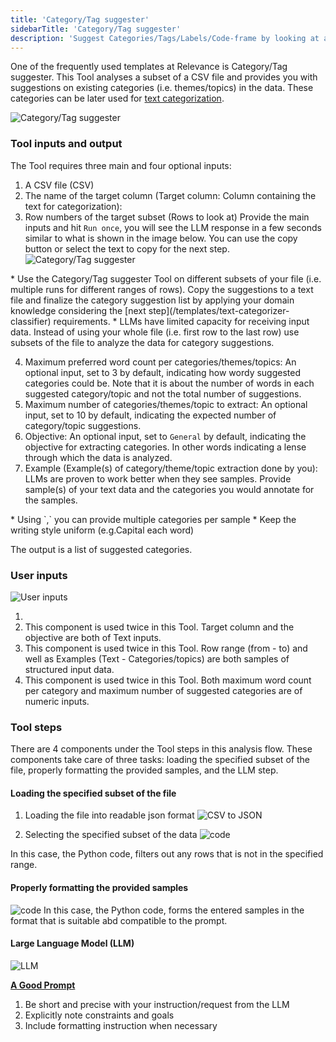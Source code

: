 ```yaml
---
title: 'Category/Tag suggester'
sidebarTitle: 'Category/Tag suggester'
description: 'Suggest Categories/Tags/Labels/Code-frame by looking at a subset of the data'
---
```

One of the frequently used templates at Relevance is Category/Tag suggester.
This Tool analyses a subset of a CSV file and provides you with suggestions
on existing categories (i.e. themes/topics) in the data. 
These categories can be later used for 
[text categorization](/templates/text-categorizer-classifier).

![Category/Tag suggester](/images/templates/category-tag-suggester/category-tag-suggester-form.png)

<Snippet file="how-to-use-a-tool.mdx" />

### Tool inputs and output
The Tool requires three main and four optional inputs: 
1. A CSV file (CSV)
2. The name of the target column (Target column: Column containing the text for categorization):
3. Row numbers of the target subset (Rows to look at)
Provide the main inputs and hit `Run once`, you will see the LLM response in a few seconds
similar to what is shown in the image below. You can use the copy button or select the text to
copy for the next step.
![Category/Tag suggester](/images/templates/category-tag-suggester/category-tag-suggester-answer.png)

<Tip>
* Use the Category/Tag suggester Tool on different subsets of your file (i.e. multiple runs 
for different ranges of rows). Copy the suggestions to a text file and finalize the category 
suggestion list by applying your domain knowledge considering the 
[next step](/templates/text-categorizer-classifier) requirements.
* LLMs have limited capacity for receiving input data. Instead of using your whole file
(i.e. first row to the last row) use subsets of the file to analyze the data for category
suggestions.
</Tip>

4. Maximum preferred word count per categories/themes/topics: 
An optional input, set to 3 by default, indicating how wordy suggested categories could be. 
Note that it is about the number of words in each suggested category/topic and not the 
total number of suggestions.
5. Maximum number of categories/themes/topic to extract:
An optional input, set to 10 by default, indicating the expected number of category/topic suggestions.
6. Objective:
An optional input, set to `General` by default, indicating the objective for extracting categories.
In other words indicating a lense through which the data is analyzed.
7. Example (Example(s) of category/theme/topic extraction done by you):
LLMs are proven to work better when they see samples. Provide sample(s) of your text data and the 
categories you would annotate for the samples.
<Tip>
* Using `,` you can provide multiple categories per sample
* Keep the writing style uniform (e.g.Capital each word)
</Tip>

The output is a list of suggested categories.

<Snippet file="components/tools/tool-components.mdx" />

### User inputs
![User inputs](/images/templates/category-tag-suggester/category-tag-suggester-build-input.png)

1. <Snippet file="components/inputs/file-to-url.mdx" />

2. <Snippet file="components/inputs/text-input.mdx" />
    This component is used twice in this Tool. Target column and the objective are both of Text
    inputs.

3. <Snippet file="components/inputs/table.mdx" />
    This component is used twice in this Tool. Row range (from - to) and well as Examples
    (Text - Categories/topics) are both samples of structured input data.

4. <Snippet file="components/inputs/numeric-input.mdx" />
    This component is used twice in this Tool. Both maximum word count per category and maximum
    number of suggested categories are of numeric inputs.

### Tool steps
There are 4 components under the Tool steps in this analysis flow. These components take care of three
tasks: loading the specified subset of the file, properly formatting the provided samples,
and the LLM step.

#### Loading the specified subset of the file
1. Loading the file into readable json format
![CSV to JSON](/images/templates/category-tag-suggester/category-tag-suggester-build-csv-to-json.png)
<Snippet file="components/tools/convert-spreadsheet-to-json.mdx" />

2. Selecting the specified subset of the data
![code](/images/templates/category-tag-suggester/category-tag-suggester-build-subset.png)
<Snippet file="components/tools/code-python.mdx" />
    In this case, the Python code, filters out any rows that is not in the specified range.

#### Properly formatting the provided samples
![code](/images/templates/category-tag-suggester/category-tag-suggester-build-sample.png)
<Snippet file="components/tools/code-python.mdx" />
    In this case, the Python code, forms the entered samples in the format that is suitable
    abd compatible to the prompt.

#### Large Language Model (LLM)
![LLM](/images/templates/category-tag-suggester/category-tag-suggester-build-llm.png)
<Snippet file="components/tools/llm.mdx" />

**[A Good Prompt](/llms/prompt)**
1. Be short and precise with your instruction/request from the LLM
2. Explicitly note constraints and goals
3. Include formatting instruction when necessary